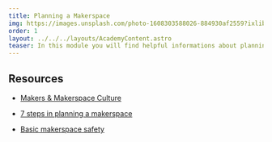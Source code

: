 ```yaml
---
title: Planning a Makerspace
img: https://images.unsplash.com/photo-1608303588026-884930af2559?ixlib=rb-4.0.3&ixid=MnwxMjA3fDB8MHxwaG90by1wYWdlfHx8fGVufDB8fHx8&auto=format&fit=crop&w=2006&q=80
order: 1
layout: ../../../layouts/AcademyContent.astro
teaser: In this module you will find helpful informations about planning a makerspace.
---
```


## Resources 

- <a href="https://www.makersplus.eu/makers-and-maker-space-culture/" target="_blank" rel="noopener noreferrer">Makers & Makerspace Culture</a>

- <a href="https://mspdesign.com/7-steps-planning-makerspace/" target="_blank" rel="noopener noreferrer">7 steps in planning a makerspace</a>

- <a href="https://www.unr.edu/innevation/makerspace/safety" target="_blank" rel="noopener noreferrer">Basic makerspace safety</a>



